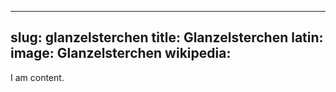 
---
slug: glanzelsterchen
title: Glanzelsterchen 
latin:
image: Glanzelsterchen 
wikipedia: 
---

I am content.
